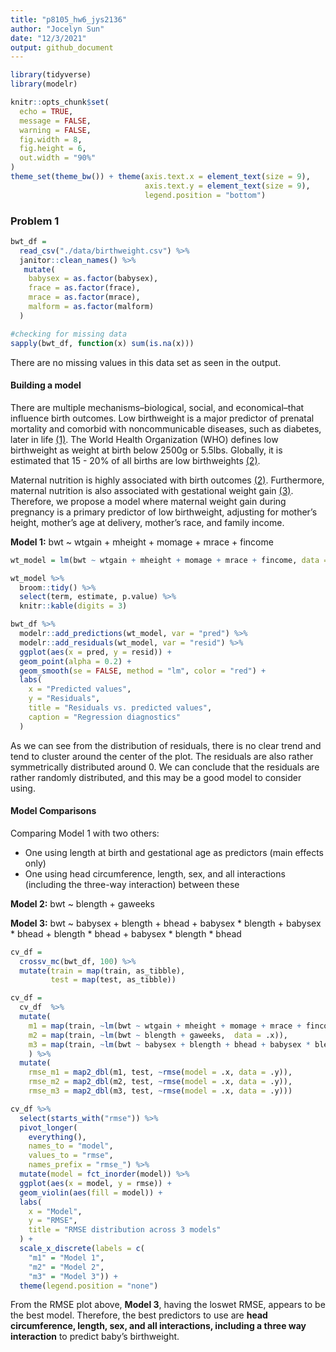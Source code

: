 ```yaml
---
title: "p8105_hw6_jys2136"
author: "Jocelyn Sun"
date: "12/3/2021"
output: github_document
---
```


```r

library(tidyverse)
library(modelr)

knitr::opts_chunk$set(
  echo = TRUE,
  message = FALSE,
  warning = FALSE,
  fig.width = 8,
  fig.height = 6,
  out.width = "90%"
)
theme_set(theme_bw()) + theme(axis.text.x = element_text(size = 9),
                              axis.text.y = element_text(size = 9),
                              legend.position = "bottom")

```


### Problem 1

```r

bwt_df = 
  read_csv("./data/birthweight.csv") %>%
  janitor::clean_names() %>%
   mutate(
    babysex = as.factor(babysex),
    frace = as.factor(frace),
    mrace = as.factor(mrace),
    malform = as.factor(malform)
  )

#checking for missing data
sapply(bwt_df, function(x) sum(is.na(x)))

```

There are no missing values in this data set as seen in the output.

#### Building a model

There are multiple mechanisms--biological, social, and economical--that influence birth outcomes. Low birthweight is a major predictor of prenatal mortality and comorbid with noncommunicable diseases, such as diabetes, later in life [(1)](https://bmcresnotes.biomedcentral.com/articles/10.1186/s13104-019-4155-x). The World Health Organization (WHO) defines low birthweight as weight at birth below 2500g or 5.5lbs. Globally, it is estimated that 15 - 20% of all births are low birthweights [(2)](https://apps.who.int/nutrition/publications/globaltargets2025_policybrief_lbw/en/index.html).

Maternal nutrition is highly associated with birth outcomes [(2)](https://apps.who.int/nutrition/publications/globaltargets2025_policybrief_lbw/en/index.html). Furthermore, maternal nutrition is also associated with gestational weight gain [(3)](https://bmcpregnancychildbirth.biomedcentral.com/articles/10.1186/s12884-019-2643-6). Therefore, we propose a model where maternal weight gain during pregnancy is a primary predictor of low birthweight, adjusting for mother's height, mother's age at delivery, mother's race, and family income.

**Model 1:**
bwt ~ wtgain + mheight + momage + mrace + fincome

```r

wt_model = lm(bwt ~ wtgain + mheight + momage + mrace + fincome, data = bwt_df)

wt_model %>% 
  broom::tidy() %>%
  select(term, estimate, p.value) %>% 
  knitr::kable(digits = 3)

```

```r

bwt_df %>%
  modelr::add_predictions(wt_model, var = "pred") %>%
  modelr::add_residuals(wt_model, var = "resid") %>%
  ggplot(aes(x = pred, y = resid)) +
  geom_point(alpha = 0.2) +
  geom_smooth(se = FALSE, method = "lm", color = "red") +
  labs(
    x = "Predicted values",
    y = "Residuals",
    title = "Residuals vs. predicted values",
    caption = "Regression diagnostics"
  )

```

As we can see from the distribution of residuals, there is no clear trend and tend to cluster around the center of the plot. The residuals are also rather symmetrically distributed around 0. We can conclude that the residuals are rather randomly distributed, and this may be a good model to consider using. 

#### Model Comparisons

Comparing Model 1 with two others:

- One using length at birth and gestational age as predictors (main effects only)  
- One using head circumference, length, sex, and all interactions (including the three-way interaction) between these

**Model 2:**
bwt ~ blength + gaweeks

**Model 3:**
bwt ~ babysex + blength + bhead + babysex * blength + babysex * bhead + blength * bhead + babysex * blength * bhead

```r

cv_df =
  crossv_mc(bwt_df, 100) %>% 
  mutate(train = map(train, as_tibble),
         test = map(test, as_tibble))

cv_df = 
  cv_df  %>% 
  mutate(
    m1 = map(train, ~lm(bwt ~ wtgain + mheight + momage + mrace + fincome, data = .x)),
    m2 = map(train, ~lm(bwt ~ blength + gaweeks,  data = .x)),
    m3 = map(train, ~lm(bwt ~ babysex + blength + bhead + babysex * blength + babysex * bhead + blength * bhead + babysex * blength * bhead, data = .x))
    ) %>% 
  mutate(
    rmse_m1 = map2_dbl(m1, test, ~rmse(model = .x, data = .y)),
    rmse_m2 = map2_dbl(m2, test, ~rmse(model = .x, data = .y)),
    rmse_m3 = map2_dbl(m3, test, ~rmse(model = .x, data = .y)))

cv_df %>% 
  select(starts_with("rmse")) %>% 
  pivot_longer(
    everything(),
    names_to = "model", 
    values_to = "rmse",
    names_prefix = "rmse_") %>% 
  mutate(model = fct_inorder(model)) %>% 
  ggplot(aes(x = model, y = rmse)) +
  geom_violin(aes(fill = model)) +
  labs(
    x = "Model",
    y = "RMSE",
    title = "RMSE distribution across 3 models"
  ) +
  scale_x_discrete(labels = c(
    "m1" = "Model 1", 
    "m2" = "Model 2",
    "m3" = "Model 3")) +
  theme(legend.position = "none")

```

From the RMSE plot above, **Model 3**, having the loswet RMSE, appears to be the best model. Therefore, the best predictors to use are **head circumference, length, sex, and all interactions, including a three way interaction** to predict baby's birthweight.











